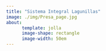 ```yaml
---
title: "Sistema Integral Lagunillas"
image: ./img/Presa_page.jpg
about: 
      template: jolla
      image-shape: rectangle
      image-width: 50em
---
```

